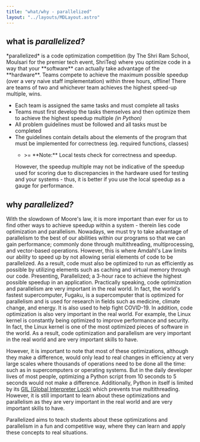 ```yaml
---
title: "what/why - parallelized"
layout: "../layouts/MDLayout.astro"
---
```



<EmptyWrapper slot="headTop">
  <meta name="title" content="what/why - parallelized" />
  <meta
    name="description"
    content="What exactly is parallelized and why is it even a thing? Find out here!"
  />
  <meta
    name="keywords"
    content="competition, amdahls law, dennard scaling, slowdown, moore, moores law, Moore's Law, coding competition, parallelism, parallelism competition, multiprocessing, python, wrapper, shriteq, shriteq 2023, the shri ram school, the shri ram school moulsari, tsrs moulsari, tsrs, tech competition, technology, coding, gurgaon, gurugram"
  />
  <meta name="robots" content="index, follow" />
  <meta http-equiv="Content-Type" content="text/html; charset=utf-8" />
  <meta name="language" content="English" />
</EmptyWrapper>


## what is _parallelized?_
<span class="child:!mb-0 child:!mt-0">
*parallelized* is a code optimization competition (by The Shri Ram School, Moulsari for the premier tech event, ShriTeq) where you optimize code in a way that your **software** can actually take advantage of the **hardware**.
Teams compete to achieve the maximum possible speedup (over a very naive staff implementation) within three hours, offline! There are teams of two and whichever team
achieves the highest speed-up multiple, wins.
</span>

- Each team is assigned the same tasks and must complete all tasks
- Teams must first develop the tasks themselves and then optimize them to achieve the highest speedup multiple *(in Python)*
- All problem guidelines must be followed and all tasks must be completed
- The guidelines contain details about the elements of the program that must be implemented for correctness (eg. required functions, classes)
  - <p class="!text-xs">&gt;= **Note:** Local tests check for correctness and speedup.
  However, the speedup multiple may not be indicative of the speedup used for scoring 
  due to discrepancies in the hardware used for testing and your systems - thus, it is better if you use the local speedup as a gauge for performance.</p>

## why _parallelized?_
<span class="child:!mb-0 child:!mt-0">
With the slowdown of Moore's law, it is more important than ever for us to find other ways to achieve speedup within a system - therein lies code optimization and parallelism. Nowadays, we must try to take advantage of parallelism to the best of our abilities within our programs so that we can gain performance; commonly done through multithreading, multiprocessing, and vector-based operations. However, this is where Amdahl's Law limits our ability to speed up by not allowing serial elements of code to be parallelized. As a result, code must also be optimized to run as efficiently as possible by utilizing elements such as caching and virtual memory through our code. Presenting, Parallelized; a 3-hour race to achieve the highest possible speedup in an application.
</span>
Practically speaking, code optimization and parallelism are very important in the real world. In fact, the world's fastest supercomputer, Fugaku, is a supercomputer that is optimized for parallelism and is used for research in fields such as medicine, climate change, and energy. It is also used to help fight COVID-19. In addition, code optimization is also very important in the real world. For example, the Linux kernel is constantly being optimized to improve performance and security. In fact, the Linux kernel is one of the most optimized pieces of software in the world. As a result, code optimization and parallelism are very important in the real world and are very important skills to have.

However, it is important to note that most of these optimizations, although they make a difference, would only lead to real changes in efficiency at very large scales where thousands of operations need to be done all the time: such as in supercomputers or operating systems. But in the daily developer lives of most people, optimizing a Python script from 10 seconds to 5 seconds would not make a difference. Additionally, Python in itself is limited by its [GIL (Global Interpreter Lock)](https://realpython.com/python-gil/) which prevents true multithreading. However, it is still important to learn about these optimizations and parallelism as they are very important in the real world and are very important skills to have.

Parallelized aims to teach students about these optimizations and parallelism in a fun and competitive way, where they can learn and apply these concepts to real situations.
